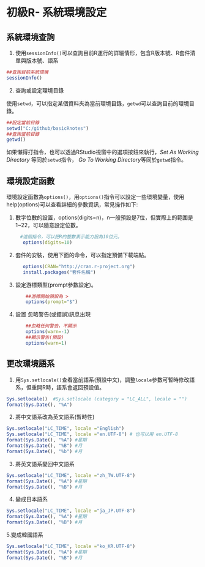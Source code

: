 # 初級R- 系統環境設定

## 系統環境查詢

1.  使用`sessionInfo()`可以查詢目前R運行的詳細情形，包含R版本號、R套件清單與版本號、語系

```r
##查詢目前系統環境
sessionInfo()
```

2.  查詢或設定環境目錄

使用`setwd`，可以指定某個資料夾為當前環境目錄，`getwd`可以查詢目前的環境目錄。

```r
##設定當前目錄
setwd("C:/github/basicRnotes")
##查詢當前目錄
getwd() 
```

如果懶得打指令，也可以透過RStudio視窗中的選項按鈕來執行，*Set As Working Directory* 等同於`setwd`指令， *Go To Working Directory*等同於`getwd`指令。

## 環境設定函數

環境設定函數為`options()`，用`options()`指令可以設定一些環境變量，使用help(options)可以查看詳細的參數資訊，常見操作如下:

1.  數字位數的設置，options(digits=n)，n一般預設是7位，但實際上的範圍是1\~22，可以隨意設定位數。

```r
     #這個指令，可以把R的整數表示能力設為10位元。
      options(digits=10)
```

2.  套件的安裝，使用下面的命令，可以指定預備下載端點。

```r
      options(CRAN="http://cran.r-project.org")
      install.packages("套件名稱")
```

3.  設定游標類型(prompt參數設定)。

```r
       ##游標開始預設為 >
       options(prompt="$")
```

4.  設置 忽略警告(或錯誤)訊息出現

```r
       ##忽略任何警告，不顯示
       options(warn=-1)
       ##顯示警告(預設)
       options(warn=1)
```

## 更改環境語系

1.  用`Sys.setlocale()`查看當前語系(預設中文)，調整`locale`參數可暫時修改語系，但重開R時，語系會返回預設值。

```r
Sys.setlocale()  #Sys.setlocale (category = "LC_ALL", locale = "")
format(Sys.Date(), "%A")  
```

2.  將中文語系改為英文語系(暫時性)

```r
Sys.setlocale("LC_TIME", locale ="English")
Sys.setlocale("LC_TIME", locale ="en.UTF-8") # 也可以用 en.UTF-8
format(Sys.Date(), "%A") #星期
format(Sys.Date(), "%B") #月
format(Sys.Date(), "%b") #月
```

3.  將英文語系變回中文語系

```r
Sys.setlocale("LC_TIME", locale ="zh_TW.UTF-8")
format(Sys.Date(), "%A") #星期
format(Sys.Date(), "%B") #月
```

4.  變成日本語系

```r
Sys.setlocale("LC_TIME", locale ="ja_JP.UTF-8")
format(Sys.Date(), "%A") #星期
format(Sys.Date(), "%B") #月
```

5.變成韓國語系

```r
Sys.setlocale("LC_TIME", locale ="ko_KR.UTF-8")
format(Sys.Date(), "%A") #星期
format(Sys.Date(), "%B") #月
```
